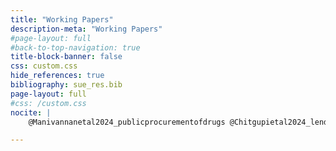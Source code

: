 ```yaml
---
title: "Working Papers"
description-meta: "Working Papers"
#page-layout: full
#back-to-top-navigation: true
title-block-banner: false
css: custom.css
hide_references: true
bibliography: sue_res.bib
page-layout: full
#css: /custom.css
nocite: |
    @Manivannanetal2024_publicprocurementofdrugs @Chitgupietal2024_lendingtoIndianstate @ChitgupiThomas2023_learningbydoing @Dcruzeetal2023_finclumreport @Manivannanetal2022_contractenforcementlitigantlens @Singhetal2022_infoefficiencycreditrating @SharmaThomas2021_footprintprocurement @Patnaiketal2021_nightlights @ThomasUday2021_lrsi @AggarwalThomas2017_ipo @PattanaikThomas2017_ctt @Aggarwaletal2014_commderivs @AggarwalThomas2014_atcausal @Agarwaletal2013_indiansifs @Aggarwaletal2012_DtD @TayalThomas2012_asymmetry

---
```


::: {#refs}
:::



